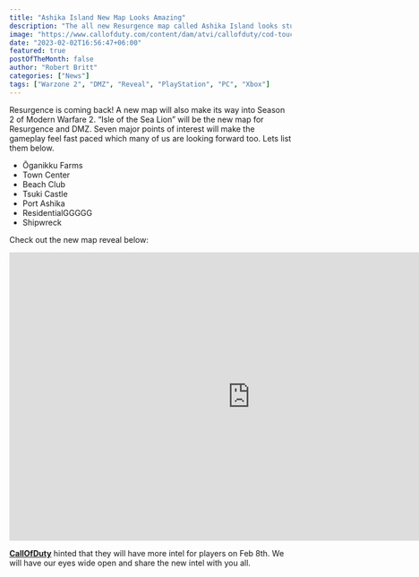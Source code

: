 ```yaml
---
title: "Ashika Island New Map Looks Amazing"
description: "The all new Resurgence map called Ashika Island looks stunning and Beautiful"
image: "https://www.callofduty.com/content/dam/atvi/callofduty/cod-touchui/blog/hero/mw-wz/MWII-S02-WZ2-POIS-TOUT.jpg"
date: "2023-02-02T16:56:47+06:00"
featured: true
postOfTheMonth: false
author: "Robert Britt"
categories: ["News"]
tags: ["Warzone 2", "DMZ", "Reveal", "PlayStation", "PC", "Xbox"]
---
```


Resurgence is coming back! A new map will also make its way into Season 2 of Modern Warfare 2. “Isle of the Sea Lion” will be the new map for Resurgence and DMZ. Seven major points of interest will make the gameplay feel fast paced which many of us are looking forward too. Lets list them below.

- Ōganikku Farms
- Town Center
- Beach Club
- Tsuki Castle
- Port Ashika
- ResidentialGGGGG
- Shipwreck

Check out the new map reveal below:

<iframe
	width='860'
	height='515'
	src='https://www.youtube-nocookie.com/embed/y_Bn8Iw-iJk'
	title='YouTube video player'
	frameborder='0'
	allow='accelerometer; autoplay; clipboard-write; encrypted-media; gyroscope; picture-in-picture; web-share'
	allowfullscreen
></iframe>

[**CallOfDuty**](https://www.callofduty.com/blog/2023/02/call-of-duty-warzone-2-0-ashika-island-resurgence-map-deep-dive) hinted that they will have more intel for players on Feb 8th. We will have our eyes wide open and share the new intel with you all.
